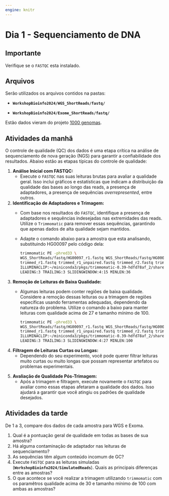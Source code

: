 ```yaml
---
engine: knitr
---
```


# Dia 1 - Sequenciamento de DNA {.unnumbered}

::: callout-important
## Importante

Verifique se o `FASTQC` esta instalado.
:::

## Arquivos

Serão utilizados os arquivos contidos na pastas:

-   **`WorkshopBioinfo2024/WGS_ShortReads/fastq/`**

-   **`WorkshopBioinfo2024/Exome_ShortReads/fastq/`**

Estão dados vieram do projeto [1000 genomas](https://www.internationalgenome.org/home).

## Atividades da manhã

O controle de qualidade (QC) dos dados é uma etapa crítica na análise de sequenciamento de nova geração (NGS) para garantir a confiabilidade dos resultados. Abaixo estão as etapas típicas do controle de qualidade:

1.  **Análise Inicial com FASTQC:**
    -   Execute o `FASTQC` nas suas leituras brutas para avaliar a qualidade geral. Isso inclui gráficos e estatísticas que indicam a distribuição da qualidade das bases ao longo das reads, a presença de adaptadores, a presença de sequências *overrepresented*, entre outros.
2.  **Identificação de Adaptadores e Trimagem:**
    -   Com base nos resultados do `FASTQC`, identifique a presença de adaptadores e sequências indesejadas nas extremidades das reads. Utilize o `Trimmomatic` para remover essas sequências, garantindo que apenas dados de alta qualidade sejam mantidos.

    -   Adapte o comando abaixo para a amostra que esta analisando, substituindo HG00097 pelo código dela:

        ```bash
        trimmomatic PE -phred33 \
        WGS_ShortReads/fastq/HG00097_r1.fastq WGS_ShortReads/fastq/HG00097_r2.fastq \
        trimmed_r1.fastq trimmed_r1_unpaired.fastq trimmed_r2.fastq trimmed_r2_unpaired.fastq \
        ILLUMINACLIP:~/miniconda3/pkgs/trimmomatic-0.39-hdfd78af_2/share/trimmomatic-0.39-2/adapters/TruSeq3-PE.fa:2:30:10 \
        LEADING:3 TRAILING:3 SLIDINGWINDOW:4:15 MINLEN:36
        ```
3.  **Remoção de Leituras de Baixa Qualidade:**
    -   Algumas leituras podem conter regiões de baixa qualidade. Considere a remoção dessas leituras ou a trimagem de regiões específicas usando ferramentas adequadas, dependendo da natureza do problema. Utilize o comando a baixo para manter leituras com qualidade acima de 27 e tamanho mínimo de 100.

        ```bash
        trimmomatic PE -phred33 \
        WGS_ShortReads/fastq/HG00097_r1.fastq WGS_ShortReads/fastq/HG00097_r2.fastq \
        trimmed_r1.fastq trimmed_r1_unpaired.fastq trimmed_r2.fastq trimmed_r2_unpaired.fastq \
        ILLUMINACLIP:~/miniconda3/pkgs/trimmomatic-0.39-hdfd78af_2/share/trimmomatic-0.39-2/adapters/TruSeq3-PE.fa:2:30:10 \
        LEADING:3 TRAILING:3 SLIDINGWINDOW:4:27 MINLEN:100
        ```
4.  **Filtragem de Leituras Curtas ou Longas:**
    -   Dependendo do seu experimento, você pode querer filtrar leituras muito curtas ou muito longas que possam representar artefatos ou problemas experimentais.

<!-- 5. **Avaliação de Conteúdo Específico:** -->

<!--    - Se o seu experimento envolver amplo enriquecimento de regiões específicas (por exemplo, ChIP-seq), verifique a qualidade nessas regiões específicas para garantir que as leituras estejam enriquecidas onde você espera. -->

5.  **Avaliação de Qualidade Pós-Trimagem:**
    -   Após a trimagem e filtragem, execute novamente o `FASTQC` para avaliar como essas etapas afetaram a qualidade dos dados. Isso ajudará a garantir que você atingiu os padrões de qualidade desejados.

<!-- 6. **Estimativa de Diversidade e Contaminação:** -->

<!--    - Em alguns casos, pode ser útil estimar a diversidade da amostra e verificar a presença de contaminação. Ferramentas como FastQ Screen podem ser úteis nesse contexto. -->

<!-- 6.  **Relatório Final de Controle de Qualidade:** -->

<!--     -   Compile todos os resultados de QC em um relatório final que destaque os principais aspectos da qualidade dos dados. Isso é útil para comunicação interna, bem como para garantir a transparência na publicação de resultados. -->

<!-- Essas etapas são fundamentais para garantir que os dados utilizados nas análises subsequentes sejam de alta qualidade e que os resultados sejam mais confiáveis. Lembre-se de que os detalhes específicos podem variar com base no tipo de experimento e na plataforma de sequenciamento utilizada. -->

## Atividades da tarde

De 1 a 3, compare dos dados de cada amostra para WGS e Exoma.

1.  Qual é a pontuação geral de qualidade em todas as bases de sua amostra?
2.  Há alguma contaminação de adaptador nas leituras de sequenciamento?
3.  As sequências têm algum conteúdo incomum de GC?
4.  Execute `FASTQC` para as leituras simuladas (**`WorkshopBioinfo2024/SimulatedReads`**). Quais as principais diferenças entre as amostras?
5.  O que acontece se você realizar a trimagem utilizando `trimmomatic` com os paramêtros qualidade acima de 30 e tamanho mínimo de 100 com ambas as amostras?
